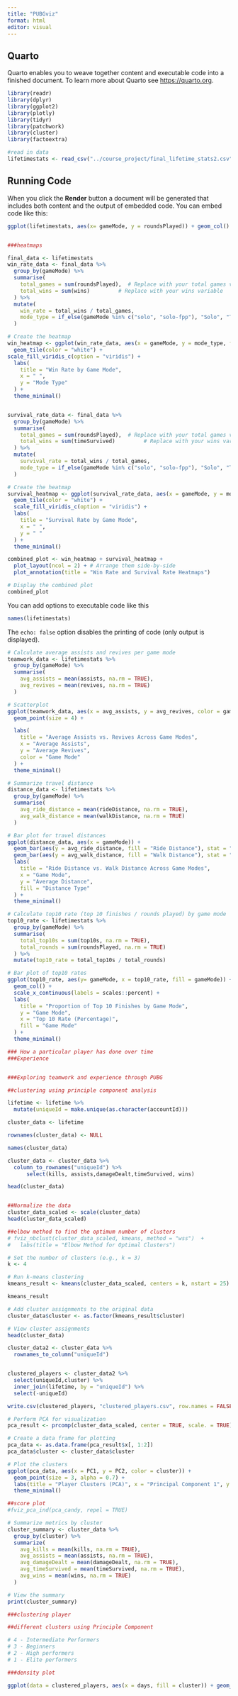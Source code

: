 ```yaml
---
title: "PUBGviz"
format: html
editor: visual
---
```


## Quarto

Quarto enables you to weave together content and executable code into a finished document. To learn more about Quarto see <https://quarto.org>.

```r
library(readr)
library(dplyr)
library(ggplot2)
library(plotly)
library(tidyr)
library(patchwork)
library(cluster)
library(factoextra)

#read in data
lifetimestats <- read_csv("../course_project/final_lifetime_stats2.csv")

```

## Running Code

When you click the **Render** button a document will be generated that includes both content and the output of embedded code. You can embed code like this:

```r

ggplot(lifetimestats, aes(x= gameMode, y = roundsPlayed)) + geom_col() + theme_minimal()


###heatmaps 

final_data <- lifetimestats
win_rate_data <- final_data %>%
  group_by(gameMode) %>%
  summarise(
    total_games = sum(roundsPlayed),  # Replace with your total games variable
    total_wins = sum(wins)         # Replace with your wins variable
  ) %>%
  mutate(
    win_rate = total_wins / total_games,
    mode_type = if_else(gameMode %in% c("solo", "solo-fpp"), "Solo", "Team")
  )

# Create the heatmap
win_heatmap <- ggplot(win_rate_data, aes(x = gameMode, y = mode_type, fill = win_rate)) +
  geom_tile(color = "white") +
scale_fill_viridis_c(option = "viridis") +
  labs(
    title = "Win Rate by Game Mode",
    x = " ",
    y = "Mode Type"
  ) +
  theme_minimal()


survival_rate_data <- final_data %>%
  group_by(gameMode) %>%
  summarise(
    total_games = sum(roundsPlayed),  # Replace with your total games variable
    total_wins = sum(timeSurvived)         # Replace with your wins variable
  ) %>%
  mutate(
    survival_rate = total_wins / total_games,
    mode_type = if_else(gameMode %in% c("solo", "solo-fpp"), "Solo", "Team")
  )

# Create the heatmap
survival_heatmap <- ggplot(survival_rate_data, aes(x = gameMode, y = mode_type, fill = survival_rate)) +
  geom_tile(color = "white") +
  scale_fill_viridis_c(option = "viridis") +
  labs(
    title = "Survival Rate by Game Mode",
    x = " ",
    y = " "
  ) +
  theme_minimal()

combined_plot <- win_heatmap + survival_heatmap +
  plot_layout(ncol = 2) + # Arrange them side-by-side
  plot_annotation(title = "Win Rate and Survival Rate Heatmaps")

# Display the combined plot
combined_plot
```

You can add options to executable code like this

```r
names(lifetimestats)
```

The `echo: false` option disables the printing of code (only output is displayed).

```r

# Calculate average assists and revives per game mode
teamwork_data <- lifetimestats %>%
  group_by(gameMode) %>%
  summarise(
    avg_assists = mean(assists, na.rm = TRUE),
    avg_revives = mean(revives, na.rm = TRUE)
  )

# Scatterplot
ggplot(teamwork_data, aes(x = avg_assists, y = avg_revives, color = gameMode)) +
  geom_point(size = 4) +

  labs(
    title = "Average Assists vs. Revives Across Game Modes",
    x = "Average Assists",
    y = "Average Revives",
    color = "Game Mode"
  ) +
  theme_minimal()

```

```r
# Summarize travel distance
distance_data <- lifetimestats %>%
  group_by(gameMode) %>%
  summarise(
    avg_ride_distance = mean(rideDistance, na.rm = TRUE),
    avg_walk_distance = mean(walkDistance, na.rm = TRUE)
  )

# Bar plot for travel distances
ggplot(distance_data, aes(x = gameMode)) +
  geom_bar(aes(y = avg_ride_distance, fill = "Ride Distance"), stat = "identity", position = "dodge") +
  geom_bar(aes(y = avg_walk_distance, fill = "Walk Distance"), stat = "identity", position = "dodge") +
  labs(
    title = "Ride Distance vs. Walk Distance Across Game Modes",
    x = "Game Mode",
    y = "Average Distance",
    fill = "Distance Type"
  ) +
  theme_minimal()

```

```r

# Calculate top10 rate (top 10 finishes / rounds played) by game mode
top10_rate <- lifetimestats %>%
  group_by(gameMode) %>%
  summarise(
    total_top10s = sum(top10s, na.rm = TRUE),
    total_rounds = sum(roundsPlayed, na.rm = TRUE)
  ) %>%
  mutate(top10_rate = total_top10s / total_rounds)

# Bar plot of top10 rates
ggplot(top10_rate, aes(y= gameMode, x = top10_rate, fill = gameMode)) +
  geom_col() +
  scale_x_continuous(labels = scales::percent) +
  labs(
    title = "Proportion of Top 10 Finishes by Game Mode",
    y = "Game Mode",
    x = "Top 10 Rate (Percentage)",
    fill = "Game Mode"
  ) +
  theme_minimal()


```

```r
### How a particular player has done over time
###Experience


###Exploring teamwork and experience through PUBG


```

```r
##clustering using principle component analysis

lifetime <- lifetime %>%
  mutate(uniqueId = make.unique(as.character(accountId)))

cluster_data <- lifetime 

rownames(cluster_data) <- NULL

names(cluster_data)

cluster_data <- cluster_data %>%
  column_to_rownames("uniqueId") %>%
      select(kills, assists,damageDealt,timeSurvived, wins)

head(cluster_data)


##Normalize the data
cluster_data_scaled <- scale(cluster_data)
head(cluster_data_scaled)

##elbow method to find the optimum number of clusters
# fviz_nbclust(cluster_data_scaled, kmeans, method = "wss")  +
#   labs(title = "Elbow Method for Optimal Clusters")
```

```r
# Set the number of clusters (e.g., k = 3)
k <- 4

# Run k-means clustering
kmeans_result <- kmeans(cluster_data_scaled, centers = k, nstart = 25)

kmeans_result

# Add cluster assignments to the original data
cluster_data$cluster <- as.factor(kmeans_result$cluster)

# View cluster assignments
head(cluster_data)

cluster_data2 <- cluster_data %>%
  rownames_to_column("uniqueId")


clustered_players <- cluster_data2 %>%
  select(uniqueId,cluster) %>%
  inner_join(lifetime, by = "uniqueId") %>%
  select(-uniqueId)

write.csv(clustered_players, "clustered_players.csv", row.names = FALSE)

```

```r

# Perform PCA for visualization
pca_result <- prcomp(cluster_data_scaled, center = TRUE, scale. = TRUE)

# Create a data frame for plotting
pca_data <- as.data.frame(pca_result$x[, 1:2])
pca_data$cluster <- cluster_data$cluster

# Plot the clusters
ggplot(pca_data, aes(x = PC1, y = PC2, color = cluster)) +
  geom_point(size = 3, alpha = 0.7) +
  labs(title = "Player Clusters (PCA)", x = "Principal Component 1", y = "Principal Component 2") +
  theme_minimal()

##score plot
#fviz_pca_ind(pca_candy, repel = TRUE)
```

```r
# Summarize metrics by cluster
cluster_summary <- cluster_data %>%
  group_by(cluster) %>%
  summarize(
    avg_kills = mean(kills, na.rm = TRUE),
    avg_assists = mean(assists, na.rm = TRUE),
    avg_damageDealt = mean(damageDealt, na.rm = TRUE),
    avg_timeSurvived = mean(timeSurvived, na.rm = TRUE),
    avg_wins = mean(wins, na.rm = TRUE)
  )

# View the summary
print(cluster_summary)

###clustering player

##different clusters using Principle Component

# 4 - Intermediate Performers
# 3 - Beginners
# 2 - High performers
# 1 - Elite performers
```

```r
###density plot

ggplot(data = clustered_players, aes(x = days, fill = cluster)) + geom_density(alpha = 0.6) + xlim(0,1000) + ylim(0,0.02)


```
